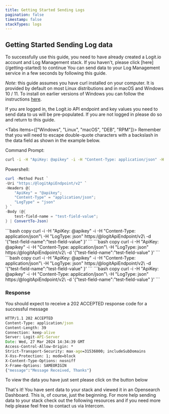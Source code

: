 ```yaml
---
title: Getting Started Sending Logs
pagination: false
timestamp: false
stackTypes: logs
---
```


## Getting Started Sending Log data

<Callout type="info">
  To successfully use this guide, you need to have already created a Logit.io account and Log Management stack. If you haven't, please click [here](/getting-started) to continue
</ Callout>
You can send data to your Log Management service in a few seconds by following this guide.

*Note*: this guide assumes you have curl installed on your computer. It is provided by default on most Linux distributions and in macOS and Windows 10 / 11. 
To install on earlier versions of Windows you can follow the instructions [here](https://curl.se/windows/). 

If you are logged in, the Logit.io API endpoint and key values you need to send data to us will be pre-populated. If you are not logged in please do so and return to this guide.

<Tabs items={["Windows", "Linux", "macOS", "DEB", "RPM"]}>
  <Tab>
  Remember that you will need to escape double-quote characters with a backslash in the data field as shown in the example below.

  Command Prompt:
  ```bash copy 
  curl -i -H "ApiKey: @apikey" -i -H "Content-Type: application/json" -H "LogType: json" https:/@logitApiEndpoint/v2 -d "{\"test-field-name\":\"test-field-value\" }"
  ```

  Powershell:
  ```ps1 copy
  curl -Method Post `
  -Uri "https:/@logitApiEndpoint/v2" `
  -Headers @{
      "ApiKey" = "@apikey";
      "Content-Type" = "application/json";
      "LogType" = "json"
  } `
  -Body (@{
      test-field-name = "test-field-value";
  } | ConvertTo-Json)
  ```
  </Tab>

  <Tab>
  ```bash copy
  curl -i -H "ApiKey: @apikey" -i -H "Content-Type: application/json"\
  -H "LogType: json" https:/@logitApiEndpoint/v2\
  -d '{"test-field-name":"test-field-value" }'
  ```
  </Tab>

  <Tab>
  ```bash copy
  curl -i -H "ApiKey: @apikey" -i -H "Content-Type: application/json"\
  -H "LogType: json" https:/@logitApiEndpoint/v2\
  -d '{"test-field-name":"test-field-value" }'
  ```
  </Tab>

  <Tab>
  ```bash copy
  curl -i -H "ApiKey: @apikey" -i -H "Content-Type: application/json"\
  -H "LogType: json" https:/@logitApiEndpoint/v2\
  -d '{"test-field-name":"test-field-value" }'
  ```
  </Tab>

  <Tab>
  ```bash copy
  curl -i -H "ApiKey: @apikey" -i -H "Content-Type: application/json"\
  -H "LogType: json" https:/@logitApiEndpoint/v2\
  -d '{"test-field-name":"test-field-value" }'
  ```
  </Tab>

  </Tabs>

  ### Response

  You should expect to receive a 202 ACCEPTED response code for a successful message

  ```cmd
  HTTP/1.1 202 ACCEPTED
  Content-Type: application/json
  Content-Length: 39
  Connection: keep-alive
  Server: Logit-API-Server
  Date: Wed, 27 Mar 2024 14:34:39 GMT
  Access-Control-Allow-Origin: *
  Strict-Transport-Security: max-age=31536000; includeSubDomains
  X-Xss-Protection: 1; mode=block
  X-Content-Type-Options: nosniff
  X-Frame-Options: SAMEORIGIN
  {"message":"Message Received, Thanks"}
  ```

To view the data you have just sent please click on the button below

<LaunchVisualizer />

That's it! You have sent data to your stack and viewed it in an Opensearch Dashboard. This is, of course, just the beginning. For more help sending data 
to your stack check out the following resources and if you need more help please feel free to contact us via Intercom.

<Cards>
  <Card title="View Data Source Integrations" href="/integrations" />
  <Card title="Send Metrics" href="/infrastructure-metrics/getting-started" />
  <Card title="Send Traces" href="/application-performance-monitoring/getting-started" />
</Cards>